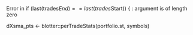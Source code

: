Error in if (last(trades$End) == last(trades$Start)) { : 
  argument is of length zero

dXsma_pts <- blotter::perTradeStats(portfolio.st, symbols)  